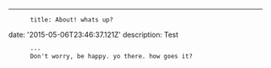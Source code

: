 ---
          title: About! whats up?
date: '2015-05-06T23:46:37.121Z'
description: Test

          ---
          Don't worry, be happy. yo there. how goes it?

<div style={{ color: 'tomato' }}> <h1¿que honda? </h1> </div>